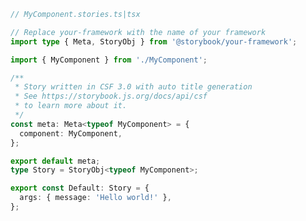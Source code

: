 ```ts
// MyComponent.stories.ts|tsx

// Replace your-framework with the name of your framework
import type { Meta, StoryObj } from '@storybook/your-framework';

import { MyComponent } from './MyComponent';

/**
 * Story written in CSF 3.0 with auto title generation
 * See https://storybook.js.org/docs/api/csf
 * to learn more about it.
 */
const meta: Meta<typeof MyComponent> = {
  component: MyComponent,
};

export default meta;
type Story = StoryObj<typeof MyComponent>;

export const Default: Story = {
  args: { message: 'Hello world!' },
};
```
